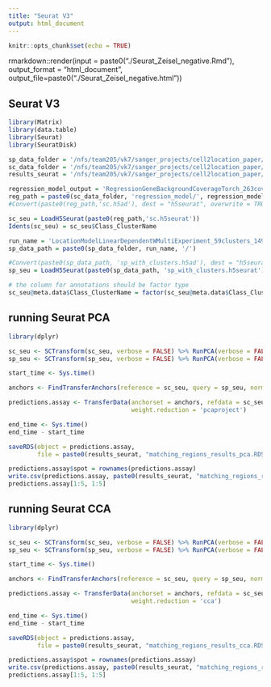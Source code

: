 ```yaml
---
title: "Seurat V3"
output: html_document
---
```


```r
knitr::opts_chunk$set(echo = TRUE)
```

rmarkdown::render(input = paste0("./Seurat_Zeisel_negative.Rmd"), 
                  output_format = "html_document", 
                  output_file=paste0("./Seurat_Zeisel_negative.html"))

## Seurat V3

```r
library(Matrix)
library(data.table)
library(Seurat)
library(SeuratDisk)
```

```r
sp_data_folder = '/nfs/team205/vk7/sanger_projects/cell2location_paper/notebooks/selected_results/mouse_visium_snrna/'
sc_data_folder = '/nfs/team205/vk7/sanger_projects/cell2location_paper/notebooks/selected_results/zeisel/'
results_seurat = '/nfs/team205/vk7/sanger_projects/cell2location_paper/notebooks/selected_results/benchmarking/zeisel_negative/seurat_new/'

regression_model_output = 'RegressionGeneBackgroundCoverageTorch_263covariates_94986cells_12620genes'
reg_path = paste0(sc_data_folder, 'regression_model/', regression_model_output, '/')
#Convert(paste0(reg_path,'sc.h5ad'), dest = "h5seurat", overwrite = TRUE)

sc_seu = LoadH5Seurat(paste0(reg_path,'sc.h5seurat'))
Idents(sc_seu) = sc_seu$Class_ClusterName
```

```r
run_name = 'LocationModelLinearDependentWMultiExperiment_59clusters_14968locations_12809genes_n_comb50_mean_var5_inferred_30k'
sp_data_path = paste0(sp_data_folder, run_name, '/')

#Convert(paste0(sp_data_path, 'sp_with_clusters.h5ad'), dest = "h5seurat", overwrite = TRUE)
sp_seu = LoadH5Seurat(paste0(sp_data_path, 'sp_with_clusters.h5seurat'))
```

```r
# the column for annotations should be factor type
sc_seu@meta.data$Class_ClusterName = factor(sc_seu@meta.data$Class_ClusterName)
```

## running Seurat PCA

```r
library(dplyr)

sc_seu <- SCTransform(sc_seu, verbose = FALSE) %>% RunPCA(verbose = FALSE)
sp_seu <- SCTransform(sp_seu, verbose = FALSE) %>% RunPCA(verbose = FALSE)

start_time <- Sys.time()

anchors <- FindTransferAnchors(reference = sc_seu, query = sp_seu, normalization.method = "SCT")

predictions.assay <- TransferData(anchorset = anchors, refdata = sc_seu$Class_ClusterName,
                                  weight.reduction = 'pcaproject')

end_time <- Sys.time()
end_time - start_time
```

```r
saveRDS(object = predictions.assay,
        file = paste0(results_seurat, "matching_regions_results_pca.RDS"))

predictions.assay$spot = rownames(predictions.assay)
write.csv(predictions.assay, paste0(results_seurat, "matching_regions_results_pca.csv"))
predictions.assay[1:5, 1:5]
```

## running Seurat CCA

```r
library(dplyr)

sc_seu <- SCTransform(sc_seu, verbose = FALSE) %>% RunPCA(verbose = FALSE)
sp_seu <- SCTransform(sp_seu, verbose = FALSE) %>% RunPCA(verbose = FALSE)

start_time <- Sys.time()

anchors <- FindTransferAnchors(reference = sc_seu, query = sp_seu, normalization.method = "SCT", reduction='cca')

predictions.assay <- TransferData(anchorset = anchors, refdata = sc_seu$Class_ClusterName,
                                  weight.reduction = 'cca')

end_time <- Sys.time()
end_time - start_time
```

```r
saveRDS(object = predictions.assay,
        file = paste0(results_seurat, "matching_regions_results_cca.RDS"))

predictions.assay$spot = rownames(predictions.assay)
write.csv(predictions.assay, paste0(results_seurat, "matching_regions_results_cca.csv"))
predictions.assay[1:5, 1:5]
```
